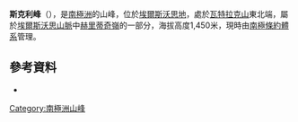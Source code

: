 {{coord|79|23|S|85|19|W|display=title}}

'''斯克利峰'''（{{lang-en|Skelly Peak}}），是[[南極洲|南極洲]]的山峰，位於[[埃爾斯沃思地|埃爾斯沃思地]]，處於[[瓦特拉克山|瓦特拉克山]]東北端，屬於[[埃爾斯沃思山脈|埃爾斯沃思山脈]]中[[赫里蒂奇嶺|赫里蒂奇嶺]]的一部分，海拔高度1,450米，現時由[[南極條約體系|南極條約體系]]管理。

==參考資料==
*{{usgs-gazetteer}}

{{DEFAULTSORT:Skelly Peak}}
[[Category:南極洲山峰|Category:南極洲山峰]]


{{EllsworthLand-geo-stub}}